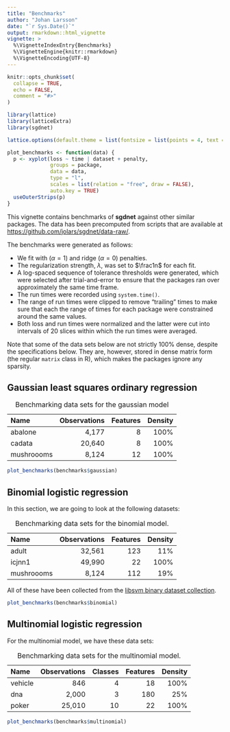 ```yaml
---
title: "Benchmarks"
author: "Johan Larsson"
date: "`r Sys.Date()`"
output: rmarkdown::html_vignette
vignette: >
  %\VignetteIndexEntry{Benchmarks}
  %\VignetteEngine{knitr::rmarkdown}
  %\VignetteEncoding{UTF-8}
---
```


```r
knitr::opts_chunk$set(
  collapse = TRUE,
  echo = FALSE,
  comment = "#>"
)

library(lattice)
library(latticeExtra)
library(sgdnet)

lattice.options(default.theme = list(fontsize = list(points = 4, text = 8)))

plot_benchmarks <- function(data) {
  p <- xyplot(loss ~ time | dataset + penalty,
              groups = package, 
              data = data,
              type = "l",
              scales = list(relation = "free", draw = FALSE),
              auto.key = TRUE)
  useOuterStrips(p)
}
```

This vignette contains benchmarks of **sgdnet** against other similar
packages. The data has been precomputed from scripts that are
available at <https://github.com/jolars/sgdnet/data-raw/>.

The benchmarks were generated as follows:

* We fit with ($\alpha = 1$) and ridge ($\alpha = 0$) penalties.
* The regularization strength, $\lambda$, was set to $\frac1n$ for each fit.
* A log-spaced sequence of tolerance thresholds were generated, which were
selected after trial-and-error to ensure that the packages ran over
approximately the same time frame.
* The run times were recorded using `system.time()`.
* The range of run times were clipped to remove "trailing" times to make sure
that each the range of times for each package were constrained around the
same values.
* Both loss and run times were normalized and the latter were cut into
intervals of 20 slices within which the run times were averaged.

Note that some of the data sets below are not strictly 100% dense,
despite the specifications below. They are, however, stored in dense
matrix form (the regular `matrix` class in R), which makes the packages
ignore any sparsity.

## Gaussian least squares ordinary regression

Name              Observations      Features     Density
----------    ----------------     ---------   ---------
abalone                  4,177             8        100%
cadata                  20,640             8        100%
mushroooms               8,124            12        100%

Table: Benchmarking data sets for the gaussian model

```r
plot_benchmarks(benchmarks$gaussian)
```


## Binomial logistic regression

In this section, we are going to look at the following datasets:

Name              Observations      Features     Density
----------    ----------------     ---------   ---------
adult                   32,561           123         11%
icjnn1                  49,990            22        100%
mushroooms               8,124           112         19%

Table: Benchmarking data sets for the binomial model.

All of these have been collected from the
[libsvm binary dataset collection](https://www.csie.ntu.edu.tw/~cjlin/libsvmtools/datasets/binary.html).

```r
plot_benchmarks(benchmarks$binomial)
```


## Multinomial logistic regression

For the multinomial model, we have these data sets:

Name              Observations    Classes    Features     Density
----------    ----------------   --------   ---------   ---------
vehicle                    846          4          18        100%  
dna                      2,000          3         180         25%
poker                   25,010         10          22        100%

Table: Benchmarking data sets for the multinomial model.

```r
plot_benchmarks(benchmarks$multinomial)
```
